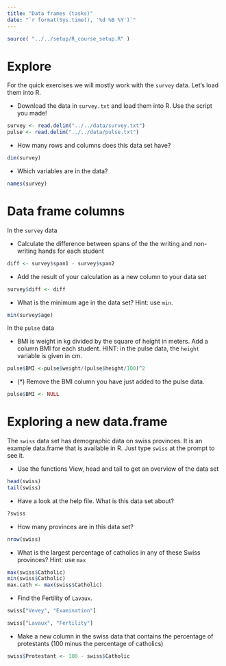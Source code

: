 ```yaml
---
title: "Data frames (tasks)"
date: "`r format(Sys.time(), '%d %B %Y')`"
---
```


```r
source( "../../setup/R_course_setup.R" )
```

# Explore {#explore}

For the quick exercises we will mostly work with the `survey` data. Let's load them into R.



- Download the data in `survey.txt` and load them into R. Use the script you made!
```r
survey <- read.delim("../../data/survey.txt")
pulse <- read.delim("../../data/pulse.txt")
```

- How many rows and columns does this data set have?
```r
dim(survey)
```

- Which variables are in the data?
```r
names(survey)
```



# Data frame columns {#columns}

In the `survey` data 

- Calculate the difference between spans of the the writing and non-writing hands for each student
```r
diff <- survey$span1 - survey$span2

```

- Add the result of your calculation as a new column to your data set
```r
survey$diff <- diff
```

- What is the minimum age in the data set? Hint: use `min`.
```r
min(survey$age)
```

In the `pulse` data

- BMI is weight in kg divided by the square of height in meters. Add a column BMI for each student. HINT: in the pulse data, the `height` variable is given in cm.
```r
pulse$BMI <-pulse$weight/(pulse$height/100)^2
```

- (*) Remove the BMI column you have just added to the pulse data.
```r
pulse$BMI <- NULL
```


# Exploring a new data.frame {#newFrame}

The `swiss` data set has demographic data on swiss provinces. It is an example data.frame that is available in R. Just type `swiss` at the prompt to see it.

-	Use the functions View, head and tail to get an overview of the data set
```r
head(swiss)
tail(swiss)
```

- Have a look at the help file. What is this data set about?
```r
?swiss
```

- How many provinces are in this data set?
```r
nrow(swiss)
```

-	What is the largest percentage of catholics in any of these Swiss provinces? Hint: use `max`
```r
max(swiss$Catholic)
min(swiss$Catholic)
max.cath <- max(swiss$Catholic)
```

- Find the Fertility of `Lavaux`.
```r
swiss["Vevey", "Examination"]

swiss["Lavaux", "Fertility"]

```

- Make a new column in the swiss data that contains the percentage of protestants (100 minus the percentage of catholics)
```r
swiss$Protestant <- 100 - swiss$Catholic
```



